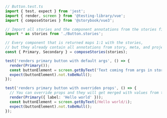```ts
// Button.test.ts
import { test, expect } from 'jest';
import { render, screen } from '@testing-library/vue';
import { composeStories } from '@storybook/vue3';

// Import all stories and the component annotations from the stories file
import * as stories from './Button.stories';

// Every component that is returned maps 1:1 with the stories,
// but they already contain all annotations from story, meta, and project levels
const { Primary, Secondary } = composeStories(stories);

test('renders primary button with default args', () => {
  render(Primary());
  const buttonElement = screen.getByText('Text coming from args in stories file!');
  expect(buttonElement).not.toBeNull();
});

test('renders primary button with overriden props', () => {
  // You can override props and they will get merged with values from the story's args
  render(Primary({ label: 'Hello world' }));
  const buttonElement = screen.getByText(/Hello world/i);
  expect(buttonElement).not.toBeNull();
});
```
